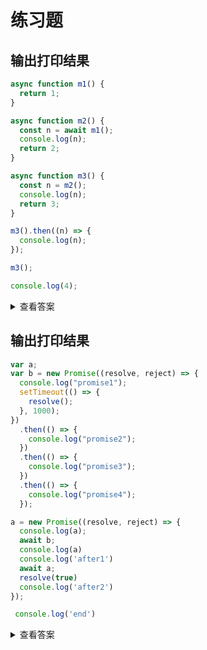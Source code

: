 # 练习题

## 输出打印结果

```javascript
async function m1() {
  return 1;
}

async function m2() {
  const n = await m1();
  console.log(n);
  return 2;
}

async function m3() {
  const n = m2();
  console.log(n);
  return 3;
}

m3().then((n) => {
  console.log(n);
});

m3();

console.log(4);
```

<details>
  <summary>查看答案</summary>
  <div>
    备注:因为 m2函数没有await关键字 所以m2函数返回就是一个Promise pending
  </div>
  <div>Promise pending,Promise pending,4,1,3,1</div>
</details>

## 输出打印结果

```javascript
var a;
var b = new Promise((resolve, reject) => {
  console.log("promise1");
  setTimeout(() => {
    resolve();
  }, 1000);
})
  .then(() => {
    console.log("promise2");
  })
  .then(() => {
    console.log("promise3");
  })
  .then(() => {
    console.log("promise4");
  });

a = new Promise((resolve, reject) => {
  console.log(a);
  await b;
  console.log(a)
  console.log('after1')
  await a;
  resolve(true)
  console.log('after2')
});

 console.log('end')
```

<details>
  <summary>查看答案</summary>
  <div>
    备注: 因为第一个Promise的链式调用 所以b的状态就等于最后一个的Promise的状态
  </div>
  <div>
    promise1,undefined,promise2,promise3,promise4,Promise pending,after1
  </div>
</details>

